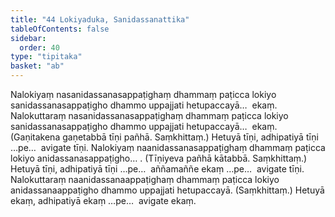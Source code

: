 ```yaml
---
title: "44 Lokiyaduka, Sanidassanattika"
tableOfContents: false
sidebar:
  order: 40
type: "tipitaka"
basket: "ab"
---
```



<DynamicBreadcrumb />

<Division number="92">

<Paragraph number="235">
Nalokiyaṃ nasanidassanasappaṭighaṃ dhammaṃ paṭicca lokiyo sanidassanasappaṭigho dhammo uppajjati hetupaccayā…  ekaṃ.
</Paragraph>

<Paragraph number="236">
Nalokuttaraṃ nasanidassanasappaṭighaṃ dhammaṃ paṭicca lokiyo sanidassanasappaṭigho dhammo uppajjati hetupaccayā…  ekaṃ.
</Paragraph>

<Paragraph number="237">
(Gaṇitakena gaṇetabbā tīṇi pañhā. Saṃkhittaṃ.) Hetuyā tīṇi, adhipatiyā tīṇi …pe…  avigate tīṇi.
</Paragraph>

<Paragraph number="238">
Nalokiyaṃ naanidassanasappaṭighaṃ dhammaṃ paṭicca lokiyo anidassanasappaṭigho… . (Tīṇiyeva pañhā kātabbā. Saṃkhittaṃ.) Hetuyā tīṇi, adhipatiyā tīṇi …pe…  aññamaññe ekaṃ …pe…  avigate tīṇi.
</Paragraph>

<Paragraph number="239">
Nalokuttaraṃ naanidassanaappaṭighaṃ dhammaṃ paṭicca lokiyo anidassanaappaṭigho dhammo uppajjati hetupaccayā. (Saṃkhittaṃ.) Hetuyā ekaṃ, adhipatiyā ekaṃ …pe…  avigate ekaṃ.
</Paragraph>
</Division>